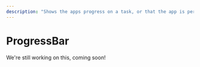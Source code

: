 ---
description: "Shows the apps progress on a task, or that the app is performing ongoing work that doesn't block user interaction."
---

# ProgressBar

We're still working on this, coming soon!

